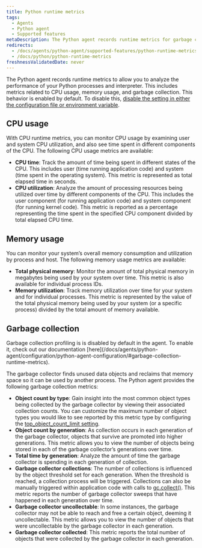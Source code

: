 ```yaml
---
title: Python runtime metrics
tags:
  - Agents
  - Python agent
  - Supported features
metaDescription: The Python agent records runtime metrics for garbage collection and CPU/ memory usage
redirects:
  - /docs/agents/python-agent/supported-features/python-runtime-metrics
  - /docs/python/python-runtime-metrics
freshnessValidatedDate: never
---
```


The Python agent records runtime metrics to allow you to analyze the performance of your Python processes and interpreter. This includes metrics related to CPU usage, memory usage, and garbage collection.  This behavior is enabled by default.  To disable this, [disable the setting in either the configuration file or environment variable](/docs/apm/agents/python-agent/configuration/python-agent-configuration#runtime-metrics).

## CPU usage

With CPU runtime metrics, you can monitor CPU usage by examining user and system CPU utilization, and also see time spent in different components of the CPU. The following CPU usage metrics are available:

* <DNT>**CPU time**</DNT>: Track the amount of time being spent in different states of the CPU. This includes user (time running application code) and system (time spent in the operating system). This metric is represented as total elapsed time in seconds.
* <DNT>**CPU utilization**</DNT>: Analyze the amount of processing resources being utilized over time by different components of the CPU. This includes the user component (for running application code) and system component (for running kernel code). This metric is reported as a percentage representing the time spent in the specified CPU component divided by total elapsed CPU time.

## Memory usage

You can monitor your system’s overall memory consumption and utilization by process and host. The following memory usage metrics are available:

* <DNT>**Total physical memory**</DNT>: Monitor the amount of total physical memory in megabytes being used by your system over time. This metric is also available for individual process IDs.
* <DNT>**Memory utilization**</DNT>: Track memory utilization over time for your system and for individual processes. This metric is represented by the value of the total physical memory being used by your system (or a specific process) divided by the total amount of memory available.

## Garbage collection

<Callout variant="important">
  Garbage collection profiling is is disabled by default in the agent. To enable it, check out our documentation [here](/docs/agents/python-agent/configuration/python-agent-configuration/#garbage-collection-runtime-metrics).
</Callout>

The garbage collector finds unused data objects and reclaims that memory space so it can be used by another process. The Python agent provides the following garbage collection metrics:

* <DNT>**Object count by type**</DNT>: Gain insight into the most common object types being collected by the garbage collector by viewing their associated collection counts. You can customize the maximum number of object types you would like to see reported by this metric type by configuring the [top_object_count_limit setting](/docs/agents/python-agent/configuration/python-agent-configuration/#garbage-collection-runtime-metrics).
* <DNT>**Object count by generation**</DNT>:  As collection occurs in each generation of the garbage collector, objects that survive are promoted into higher generations. This metric allows you to view the number of objects being stored in each of the garbage collector’s generations over time.
* <DNT>**Total time by generation**</DNT>: Analyze the amount of time the garbage collector is spending in each generation of collection.
* <DNT>**Garbage collector collections**</DNT>: The number of collections is influenced by the object threshold set for each generation. When the threshold is reached, a collection process will be triggered. Collections can also be manually triggered within application code with calls to [gc.collect()](https://docs.python.org/3/library/gc.html#gc.collect). This metric reports the number of garbage collector sweeps that have happened in each generation over time.
* <DNT>**Garbage collector uncollectable**</DNT>: In some instances, the garbage collector may not be able to reach and free a certain object, deeming it uncollectable. This metric allows you to view the number of objects that were uncollectable by the garbage collector in each generation.
* <DNT>**Garbage collector collected**</DNT>: This metric reports the total number of objects that were collected by the garbage collector in each generation.
